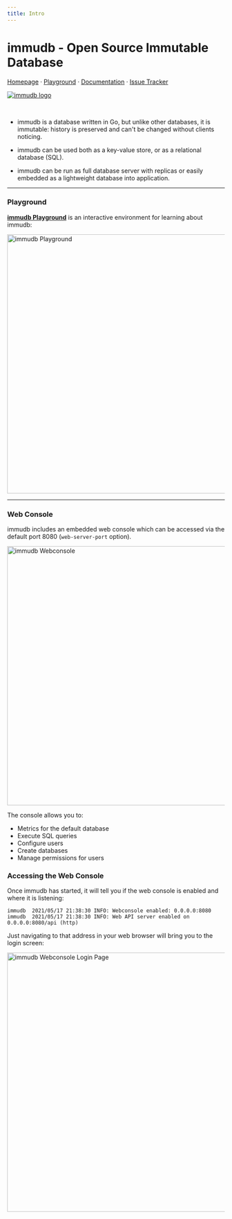 ```yaml
---
title: Intro
---
```


# **immudb** - Open Source Immutable Database

<div>
    <a href="https://immudb.io/" style={{padding:4}}>Homepage</a>
    ·
    <a href="https://play.codenotary.com" style={{padding:4}}>Playground</a>
    ·
    <a href="https://docs.immudb.io/" style={{padding:4}}>Documentation</a>
    ·
    <a href="https://github.com/codenotary/immudb/issues" style={{padding:4}}>Issue Tracker</a>
</div>


<p>
    <a href="https://immudb.io/">
        <img src="https://docs.immudb.io/mascot.png" alt="immudb logo" width={200}></img>
    </a>
</p>
    
<br/>

- immudb is a database written in Go, but unlike other databases, it is immutable: history is preserved and can't be changed without clients noticing.

- immudb can be used both as a key-value store, or as a relational database (SQL).

- immudb can be run as full database server with replicas or easily embedded as a lightweight database into application.

---

### Playground

[**immudb Playground**](https://play.codenotary.com) is an interactive environment for learning about immudb:

<img src="/playground.jpg" alt="immudb Playground" width="600"/>


---

### Web Console

immudb includes an embedded web console which can be accessed via the default port 8080 (`web-server-port` option).


<img src="/webconsole.jpg" alt="immudb Webconsole" width="600"/>


The console allows you to:

* Metrics for the default database
* Execute SQL queries
* Configure users
* Create databases
* Manage permissions for users

### Accessing the Web Console

Once immudb has started, it will tell you if the web console is enabled and where it is listening:

```
immudb  2021/05/17 21:38:30 INFO: Webconsole enabled: 0.0.0.0:8080
immudb  2021/05/17 21:38:30 INFO: Web API server enabled on 0.0.0.0:8080/api (http)
```

Just navigating to that address in your web browser will bring you to the login screen:


<img src="/browser.png" alt="immudb Webconsole Login Page" width="600"/>


